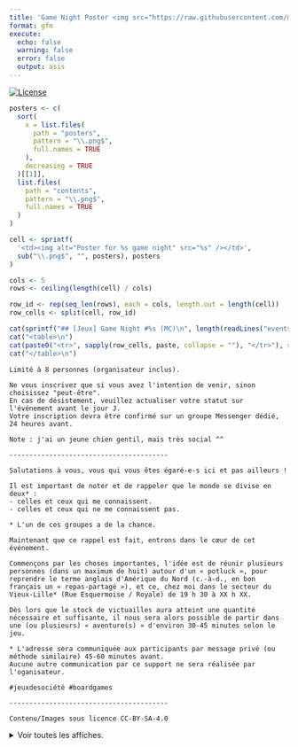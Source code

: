 ```yaml
---
title: 'Game Night Poster <img src="https://raw.githubusercontent.com/mcanouil/hex-stickers/main/SVG/mcsb.svg" align="right" width="60" />'
format: gfm
execute:
  echo: false
  warning: false
  error: false
  output: asis
---
```


<!-- README.md is generated from README.Rmd. Please edit that file -->

<!-- badges: start -->
[![License](https://img.shields.io/github/license/mcanouil/game-night)](LICENSE)
<!-- badges: end -->

```r
posters <- c(
  sort(
    x = list.files(
      path = "posters",
      pattern = "\\.png$",
      full.names = TRUE
    ),
    decreasing = TRUE
  )[[1]],
  list.files(
    path = "contents",
    pattern = "\\.png$",
    full.names = TRUE
  )
)

cell <- sprintf(
  '<td><img alt="Poster for %s game night" src="%s" /></td>',
  sub("\\.png$", "", posters), posters
)

cols <- 5
rows <- ceiling(length(cell) / cols)

row_id <- rep(seq_len(rows), each = cols, length.out = length(cell))
row_cells <- split(cell, row_id)

cat(sprintf("## [Jeux] Game Night #%s (MC)\n", length(readLines("events.txt"))))
cat("<table>\n")
cat(paste0("<tr>", sapply(row_cells, paste, collapse = ""), "</tr>"), sep = "")
cat("</table>\n")
```

```
Limité à 8 personnes (organisateur inclus).

Ne vous inscrivez que si vous avez l'intention de venir, sinon choisissez "peut-être".
En cas de désistement, veuillez actualiser votre statut sur l'événement avant le jour J.
Votre inscription devra être confirmé sur un groupe Messenger dédié, 24 heures avant.

Note : j'ai un jeune chien gentil, mais très social ^^

----------------------------------------

Salutations à vous, vous qui vous êtes égaré-e-s ici et pas ailleurs !

Il est important de noter et de rappeler que le monde se divise en deux* :
- celles et ceux qui me connaissent.
- celles et ceux qui ne me connaissent pas.

* L'un de ces groupes a de la chance.

Maintenant que ce rappel est fait, entrons dans le cœur de cet événement.

Commençons par les choses importantes, l'idée est de réunir plusieurs personnes (dans un maximum de huit) autour d'un « potluck », pour reprendre le terme anglais d'Amérique du Nord (c.-à-d., en bon français un « repas-partagé »), et ce, chez moi dans le secteur du Vieux-Lille* (Rue Esquermoise / Royale) de 19 h 30 à XX h XX.

Dès lors que le stock de victuailles aura atteint une quantité nécessaire et suffisante, il nous sera alors possible de partir dans une (ou plusieurs) « aventure(s) » d'environ 30-45 minutes selon le jeu.

* L'adresse sera communiquée aux participants par message privé (ou méthode similaire) 45-60 minutes avant.
Aucune autre communication par ce support ne sera réalisée par l'oganisateur.

#jeuxdesociété #boardgames

----------------------------------------

Contenu/Images sous licence CC-BY-SA-4.0
```

<details><summary>Voir toutes les affiches.</summary>

```r
posters <- c(
  sort(
    x = list.files(
      path = "posters",
      pattern = "\\.png$",
      full.names = TRUE
    ),
    decreasing = TRUE
  )
)

cell <- sprintf(
  '<td><img alt="Poster for %s game night" src="%s" /></td>',
  sub("\\.png$", "", posters), posters
)

cols <- 4
rows <- ceiling(length(cell) / cols)

row_id <- rep(seq_len(rows), each = cols, length.out = length(cell))
row_cells <- split(cell, row_id)

cat("<table>\n")
cat(paste0("<tr>", sapply(row_cells, paste, collapse = ""), "</tr>"), sep = "")
cat("</table>\n")
```

</details>
